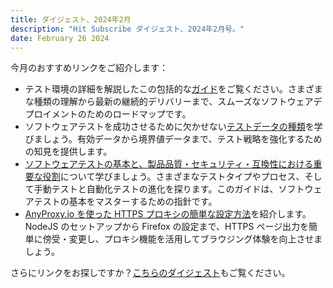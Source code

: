 ```yaml
---
title: ダイジェスト、2024年2月
description: "Hit Subscribe ダイジェスト、2024年2月号。"
date: February 26 2024
---
```


今月のおすすめリンクをご紹介します：

- テスト環境の詳細を解説したこの包括的な[ガイド](https://www.architect.io/blog/2022-08-09/test-environment-guide)をご覧ください。さまざまな種類の理解から最新の継続的デリバリーまで、スムーズなソフトウェアデプロイメントのためのロードマップです。
- ソフトウェアテストを成功させるために欠かせない[テストデータの種類](https://www.enov8.com/blog/types-of-test-data-you-should-use-for-your-software-tests)を学びましょう。有効データから境界値データまで、テスト戦略を強化するための知見を提供します。
- [ソフトウェアテストの基本と、製品品質・セキュリティ・互換性における重要な役割](https://www.testim.io/blog/software-testing-basics)について学びましょう。さまざまなテストタイプやプロセス、そして手動テストと自動化テストの進化を探ります。このガイドは、ソフトウェアテストの基本をマスターするための指針です。
- [AnyProxy.io を使った HTTPS プロキシの簡単な設定方法](https://proxyrack.com/blog/how-to-setup-anyproxy-io-https-proxy)を紹介します。NodeJS のセットアップから Firefox の設定まで、HTTPS ページ出力を簡単に傍受・変更し、プロキシ機能を活用してブラウジング体験を向上させましょう。

さらにリンクをお探しですか？[こちらのダイジェスト](https://hit-subscribe.mystrikingly.com/blog/hit-subscribe-digest-february-20246)もご覧ください。
